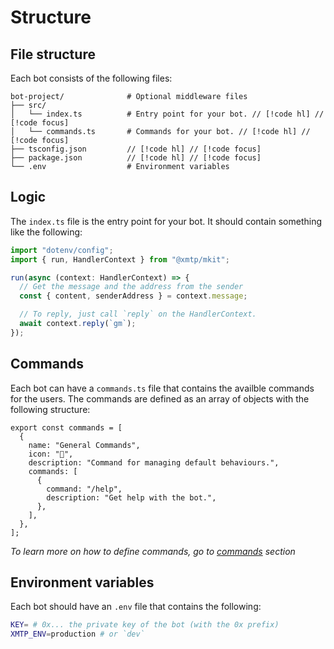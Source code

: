 # Structure

## File structure

Each bot consists of the following files:

```
bot-project/              # Optional middleware files
├── src/
│   └── index.ts          # Entry point for your bot. // [!code hl] // [!code focus]
│   └── commands.ts       # Commands for your bot. // [!code hl] // [!code focus]
├── tsconfig.json         // [!code hl] // [!code focus]
├── package.json          // [!code hl] // [!code focus]
└── .env                  # Environment variables
```

## Logic

The `index.ts` file is the entry point for your bot. It should contain something like the following:

```jsx [src/index.ts]
import "dotenv/config";
import { run, HandlerContext } from "@xmtp/mkit";

run(async (context: HandlerContext) => {
  // Get the message and the address from the sender
  const { content, senderAddress } = context.message;

  // To reply, just call `reply` on the HandlerContext.
  await context.reply(`gm`);
});
```

## Commands

Each bot can have a `commands.ts` file that contains the availble commands for the users. The commands are defined as an array of objects with the following structure:

```tsx [src/commands.ts]
export const commands = [
  {
    name: "General Commands",
    icon: "🔧",
    description: "Command for managing default behaviours.",
    commands: [
      {
        command: "/help",
        description: "Get help with the bot.",
      },
    ],
  },
];
```

_To learn more on how to define commands, go to [commands](./commands) section_

## Environment variables

Each bot should have an `.env` file that contains the following:

```bash [.env]
KEY= # 0x... the private key of the bot (with the 0x prefix)
XMTP_ENV=production # or `dev`
```
